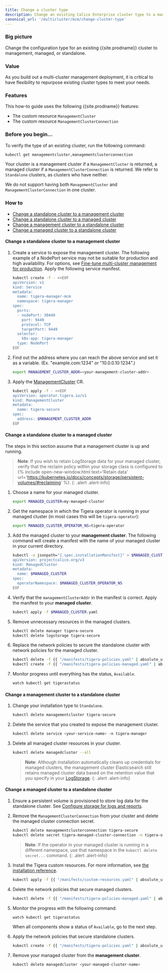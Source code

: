 ```yaml
---
title: Change a cluster type
description: Change an existing Calico Enterprise cluster type to a management cluster, a managed cluster, or standalone. 
canonical_url: '/multicluster/mcm/change-cluster-type'
---
```


### Big picture

Change the configuration type for an existing {{site.prodname}} cluster to management, managed, or standalone. 

### Value

As you build out a multi-cluster management deployment, it is critical to have flexibility to repurpose existing cluster types to meet your needs. 

### Features

This how-to guide uses the following {{site.prodname}} features:

- The custom resource `ManagementCluster`
- The custom resource `ManagementClusterConnection`

### Before you begin…

To verify the type of an existing cluster, run the following command:
```bash
kubectl get managementcluster,managementclusterconnection
```
Your cluster is a management cluster if a `ManagementCluster` is returned, a managed cluster if a `ManagementClusterConnection` is returned. 
We refer to `Standalone` clusters, as clusters who have neither.

We do not support having both `ManagementCluster` and `ManagementClusterConnection` in one cluster. 

### How to
- [Change a standalone cluster to a management cluster](#change-a-standalone-cluster-to-a-management-cluster)
- [Change a standalone cluster to a managed cluster](#change-a-standalone-cluster-to-a-managed-cluster)
- [Change a management cluster to a standalone cluster](#change-a-management-cluster-to-a-standalone-cluster)
- [Change a managed cluster to a standalone cluster](#change-a-managed-cluster-to-a-standalone-cluster)

#### Change a standalone cluster to a management cluster

1. Create a service to expose the management cluster. 
   The following example of a NodePort service may not be suitable for production and high availability. For options, see [Fine-tune multi-cluster management for production]({{site.baseurl}}/multicluster/mcm/fine-tune-deployment).
   Apply the following service manifest.

   ```bash
   kubectl create -f - <<EOF
   apiVersion: v1
   kind: Service
   metadata:
     name: tigera-manager-mcm
     namespace: tigera-manager
   spec:
     ports:
     - nodePort: 30449
       port: 9449
       protocol: TCP
       targetPort: 9449
     selector:
       k8s-app: tigera-manager
     type: NodePort
   EOF
   ```

1. Find out the address where you can reach the above service and set it as a variable. (Ex. "example.com:1234" or "10.0.0.10:1234".)
   ```bash
   export MANAGEMENT_CLUSTER_ADDR=<your-management-cluster-addr>
   ```

1. Apply the [ManagementCluster]({{site.baseurl}}/reference/installation/api) CR.

   ```bash
   kubectl apply -f - <<EOF
   apiVersion: operator.tigera.io/v1
   kind: ManagementCluster
   metadata:
     name: tigera-secure
   spec:
     address: $MANAGEMENT_CLUSTER_ADDR
   EOF
   ```

   
#### Change a standalone cluster to a managed cluster

The steps in this section assume that a management cluster is up and running.

>**Note**: If you wish to retain LogStorage data for your managed cluster, verify that the reclaim policy within your storage class is configured to {% include open-new-window.html text='Retain data' url='https://kubernetes.io/docs/concepts/storage/persistent-volumes/#reclaiming' %}.
{: .alert .alert-info}

1. Choose a name for your managed cluster.
   ```bash
   export MANAGED_CLUSTER=my-managed-cluster
   ```

1. Get the namespace in which the Tigera operator is running in your managed cluster (in most cases this will be `tigera-operator`):
   ```bash
   export MANAGED_CLUSTER_OPERATOR_NS=tigera-operator
   ```

1. Add the managed cluster to your **management cluster**. The following command will
   create a manifest with the name of your managed cluster in your current directory.
   ```bash
   kubectl -o jsonpath="{.spec.installationManifest}" > $MANAGED_CLUSTER.yaml create -f - <<EOF
   apiVersion: projectcalico.org/v3
   kind: ManagedCluster
   metadata:
     name: $MANAGED_CLUSTER
   spec:
     operatorNamespace: $MANAGED_CLUSTER_OPERATOR_NS
   EOF
   ```
1. Verify that the `managementClusterAddr` in the manifest is correct. Apply the manifest to your **managed cluster**.
   ```bash
   kubectl apply -f $MANAGED_CLUSTER.yaml
   ```
1. Remove unnecessary resources in the managed clusters.
   ```bash
   kubectl delete manager tigera-secure
   kubectl delete logstorage tigera-secure
   ```
1. Replace the network policies to secure the standalone cluster with network policies for the managed cluster.
   ```bash
   kubectl delete -f {{ "/manifests/tigera-policies.yaml" | absolute_url }}
   kubectl create -f {{ "/manifests/tigera-policies-managed.yaml" | absolute_url }}
   ```
1. Monitor progress until everything has the status, `Available`.
   ```bash
   watch kubectl get tigerastatus
   ```

#### Change a management cluster to a standalone cluster

1. Change your installation type to `Standalone`.
   ```bash
   kubectl delete managementcluster tigera-secure
   ```
1. Delete the service that you created to expose the management cluster.
   ```bash
   kubectl delete service <your-service-name> -n tigera-manager
   ```
1. Delete all managed cluster resources in your cluster.
   ```bash
   kubectl delete managedcluster --all
   ```
   >**Note**: Although installation automatically cleans up credentials for managed clusters, the management cluster Elasticsearch still retains managed cluster data based on the retention value that you specify in your [LogStorage]({{site.baseurl}}/reference/installation/api).
   {: .alert .alert-info}

#### Change a managed cluster to a standalone cluster

1. Ensure a persistent volume is provisioned to store log data for the standalone cluster. 
  See [Configure storage for logs and reports]({{site.baseurl}}/getting-started/create-storage).

1. Remove the `ManagementClusterConnection` from your cluster and delete the managed cluster connection secret.
   ```bash
   kubectl delete managementclusterconnection tigera-secure
   kubectl delete secret tigera-managed-cluster-connection -n tigera-operator
   ```
   >**Note**: If the operator in your managed cluster is running in a different namespace, use that namespace in the `kubectl delete secret...` command.
   {: .alert .alert-info}

1. Install the Tigera custom resources. 
   For more information, see [the installation reference]({{site.baseurl}}/reference/installation/api).
   ```bash
   kubectl apply -f {{ "/manifests/custom-resources.yaml" | absolute_url }}
   ```
1. Delete the network policies that secure managed clusters.
   ```bash
   kubectl delete -f {{ "/manifests/tigera-policies-managed.yaml" | absolute_url }}
   ```
1. Monitor the progress with the following command:
   ```bash
   watch kubectl get tigerastatus
   ```
   When all components show a status of `Available`, go to the next step.
1. Apply the network policies that secure standalone clusters.
   ```bash
   kubectl create -f {{ "/manifests/tigera-policies.yaml" | absolute_url }}
   ```
1. Remove your managed cluster from the **management cluster**.
   ```bash
   kubectl delete managedcluster <your-managed-cluster-name>
   ```
